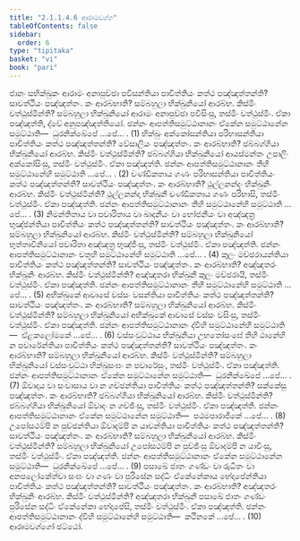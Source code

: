 ```yaml
---
title: "2.1.1.4.6 ආරාමවග්ග"
tableOfContents: false
sidebar:
  order: 6
type: "tipitaka"
basket: "vi"
book: "pari"
---
```



<DynamicBreadcrumb />

<Division number="223" book="pari">

<Paragraph number="773" book="pari">
ජානං සභික්ඛුකං ආරාමං අනාපුච්ඡා පවිසන්තියා පාචිත්තියං කත්ථ පඤ්ඤත්තන්ති? සාවත්ථියං පඤ්ඤත්තං. කං ආරබ්භාති? සම්බහුලා භික්ඛුනියෝ ආරබ්භ. කිස්මිං වත්ථුස්මින්ති? සම්බහුලා භික්ඛුනියෝ ආරාමං අනාපුච්ඡා පවිසිංසු, තස්මිං වත්ථුස්මිං. ඒකා පඤ්ඤත්ති, ද්වේ අනුපඤ්ඤත්තියෝ. ඡන්නං ආපත්තිසමුට්ඨානානං ඒකේන සමුට්ඨානේන සමුට්ඨාති—  ධුරනික්ඛේපේ …පේ… . (1)
</Paragraph>

<Paragraph number="774" book="pari">
භික්ඛුං අක්කෝසන්තියා පරිභාසන්තියා පාචිත්තියං කත්ථ පඤ්ඤත්තන්ති? වේසාලියං පඤ්ඤත්තං. කං ආරබ්භාති? ඡබ්බග්ගියා භික්ඛුනියෝ ආරබ්භ. කිස්මිං වත්ථුස්මින්ති? ඡබ්බග්ගියා භික්ඛුනියෝ ආයස්මන්තං උපාලිං අක්කෝසිංසු, තස්මිං වත්ථුස්මිං. ඒකා පඤ්ඤත්ති. ඡන්නං ආපත්තිසමුට්ඨානානං තීහි සමුට්ඨානේහි සමුට්ඨාති …පේ… . (2)
</Paragraph>

<Paragraph number="775" book="pari">
චණ්ඩීකතාය ගණං පරිභාසන්තියා පාචිත්තියං කත්ථ පඤ්ඤත්තන්ති? සාවත්ථියං පඤ්ඤත්තං. කං ආරබ්භාති? ථුල්ලනන්දං භික්ඛුනිං ආරබ්භ. කිස්මිං වත්ථුස්මින්ති? ථුල්ලනන්දා භික්ඛුනී චණ්ඩීකතාය ගණං පරිභාසි, තස්මිං වත්ථුස්මිං. ඒකා පඤ්ඤත්ති. ඡන්නං ආපත්තිසමුට්ඨානානං තීහි සමුට්ඨානේහි සමුට්ඨාති …පේ… . (3)
</Paragraph>

<Paragraph number="776" book="pari">
නිමන්තිතාය වා පවාරිතාය වා ඛාදනීයං වා භෝජනීයං වා අඤ්ඤත්‍ර භුඤ්ජන්තියා පාචිත්තියං කත්ථ පඤ්ඤත්තන්ති? සාවත්ථියං පඤ්ඤත්තං. කං ආරබ්භාති? සම්බහුලා භික්ඛුනියෝ ආරබ්භ. කිස්මිං වත්ථුස්මින්ති? සම්බහුලා භික්ඛුනියෝ භුත්තාවිනියෝ පවාරිතා අඤ්ඤත්‍ර භුඤ්ජිංසු, තස්මිං වත්ථුස්මිං. ඒකා පඤ්ඤත්ති. ඡන්නං ආපත්තිසමුට්ඨානානං චතූහි සමුට්ඨානේහි සමුට්ඨාති …පේ… . (4)
</Paragraph>

<Paragraph number="777" book="pari">
කුලං මච්ඡරායන්තියා පාචිත්තියං කත්ථ පඤ්ඤත්තන්ති? සාවත්ථියං පඤ්ඤත්තං. කං ආරබ්භාති? අඤ්ඤතරං භික්ඛුනිං ආරබ්භ. කිස්මිං වත්ථුස්මින්ති? අඤ්ඤතරා භික්ඛුනී කුලං මච්ඡරායි, තස්මිං වත්ථුස්මිං. ඒකා පඤ්ඤත්ති. ඡන්නං ආපත්තිසමුට්ඨානානං තීහි සමුට්ඨානේහි සමුට්ඨාති …පේ… . (5)
</Paragraph>

<Paragraph number="778" book="pari">
අභික්ඛුකේ ආවාසේ වස්සං වසන්තියා පාචිත්තියං කත්ථ පඤ්ඤත්තන්ති? සාවත්ථියං පඤ්ඤත්තං. කං ආරබ්භාති? සම්බහුලා භික්ඛුනියෝ ආරබ්භ. කිස්මිං වත්ථුස්මින්ති? සම්බහුලා භික්ඛුනියෝ අභික්ඛුකේ ආවාසේ වස්සං වසිංසු, තස්මිං වත්ථුස්මිං. ඒකා පඤ්ඤත්ති. ඡන්නං ආපත්තිසමුට්ඨානානං ද්වීහි සමුට්ඨානේහි සමුට්ඨාති—  ඒළකලෝමකේ …පේ… . (6)
</Paragraph>

<Paragraph number="779" book="pari">
වස්සංවුට්ඨාය භික්ඛුනියා උභතෝසංඝේ තීහි ඨානේහි න පවාරේන්තියා පාචිත්තියං කත්ථ පඤ්ඤත්තන්ති? සාවත්ථියං පඤ්ඤත්තං. කං ආරබ්භාති? සම්බහුලා භික්ඛුනියෝ ආරබ්භ. කිස්මිං වත්ථුස්මින්ති? සම්බහුලා භික්ඛුනියෝ වස්සංවුට්ඨා භික්ඛුසංඝං න පවාරේසුං, තස්මිං වත්ථුස්මිං. ඒකා පඤ්ඤත්ති. ඡන්නං ආපත්තිසමුට්ඨානානං ඒකේන සමුට්ඨානේන සමුට්ඨාති—  ධුරනික්ඛේපේ …පේ… . (7)
</Paragraph>

<Paragraph number="780" book="pari">
ඕවාදාය වා සංවාසාය වා න ගච්ඡන්තියා පාචිත්තියං කත්ථ පඤ්ඤත්තන්ති? සක්කේසු පඤ්ඤත්තං. කං ආරබ්භාති? ඡබ්බග්ගියා භික්ඛුනියෝ ආරබ්භ. කිස්මිං වත්ථුස්මින්ති? ඡබ්බග්ගියා භික්ඛුනියෝ ඕවාදං න ගච්ඡිංසු, තස්මිං වත්ථුස්මිං. ඒකා පඤ්ඤත්ති. ඡන්නං ආපත්තිසමුට්ඨානානං ඒකේන සමුට්ඨානේන සමුට්ඨාති—  පඨමපාරාජිකේ …පේ… . (8)
</Paragraph>

<Paragraph number="781" book="pari">
උපෝසථම්පි න පුච්ඡන්තියා ඕවාදම්පි න යාචන්තියා පාචිත්තියං කත්ථ පඤ්ඤත්තන්ති? සාවත්ථියං පඤ්ඤත්තං. කං ආරබ්භාති? සම්බහුලා භික්ඛුනියෝ ආරබ්භ. කිස්මිං වත්ථුස්මින්ති? සම්බහුලා භික්ඛුනියෝ උපෝසථම්පි න පුච්ඡිංසු ඕවාදම්පි න යාචිංසු, තස්මිං වත්ථුස්මිං. ඒකා පඤ්ඤත්ති. ඡන්නං ආපත්තිසමුට්ඨානානං ඒකේන සමුට්ඨානේන සමුට්ඨාති—  ධුරනික්ඛේපේ …පේ… . (9)
</Paragraph>

<Paragraph number="782" book="pari">
පසාඛේ ජාතං ගණ්ඩං වා රුධිතං වා අනපලෝකේත්වා සංඝං වා ගණං වා පුරිසේන සද්ධිං ඒකේනේකාය භේදාපේන්තියා පාචිත්තියං කත්ථ පඤ්ඤත්තන්ති? සාවත්ථියං පඤ්ඤත්තං. කං ආරබ්භාති? අඤ්ඤතරං භික්ඛුනිං ආරබ්භ. කිස්මිං වත්ථුස්මින්ති? අඤ්ඤතරා භික්ඛුනී පසාඛේ ජාතං ගණ්ඩං පුරිසේන සද්ධිං ඒකේනේකා භේදාපේසි, තස්මිං වත්ථුස්මිං. ඒකා පඤ්ඤත්ති. ඡන්නං ආපත්තිසමුට්ඨානානං ද්වීහි සමුට්ඨානේහි සමුට්ඨාති—  කථිනකේ …පේ… . (10)

</Paragraph>
</Division>

<Paragraph number="783" type="center" book="pari">
ආරාමවග්ගෝ ඡට්ඨෝ.
</Paragraph>